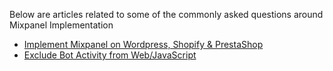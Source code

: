 Below are articles related to some of the commonly asked questions around Mixpanel Implementation

- [Implement Mixpanel on Wordpress, Shopify & PrestaShop]()
- [Exclude Bot Activity from Web/JavaScript]()

